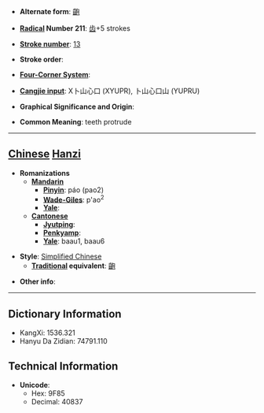 * '''Alternate form''': [[齙]]

* '''[[Wiktionary:Chinese radical index| Radical]] Number 211''': [[Wiktionary:Chinese radical index 齿|齿]]+5 strokes

* '''[[Wiktionary:Chinese total strokes index|Stroke number]]''': [[Wiktionary:Chinese total strokes index 13|13]]

* '''Stroke order''': 

* '''[[Wiktionary:Chinese four corner index|Four-Corner System]]''': 

* '''[[Wiktionary:Chinese Cangjie index|Cangjie input]]''': X卜山心口 (XYUPR), 卜山心口山 (YUPRU)

* '''Graphical Significance and Origin''': 

* '''Common Meaning''': teeth protrude

----

== [[Chinese]] [[Hanzi]] ==

* '''Romanizations'''
** '''[[Mandarin]]'''
*** '''[[Pinyin]]''': páo (pao2)
*** '''[[Wade-Giles]]''': p'ao<sup>2</sup>
*** '''[[Yale]]''': 
** '''[[Cantonese]]'''
*** '''[[Jyutping]]''':
*** '''[[Penkyamp]]''': 
*** '''[[Yale]]''': baau1, baau6

* '''Style''': [[Simplified Chinese]] 
** '''[[Traditional Chinese|Traditional]] equivalent''': [[齙]]

* '''Other info''': 

----

== Dictionary Information ==

* KangXi: 1536.321
* Hanyu Da Zidian: 74791.110

== Technical Information ==

* '''Unicode''':
** Hex: 9F85
** Decimal: 40837